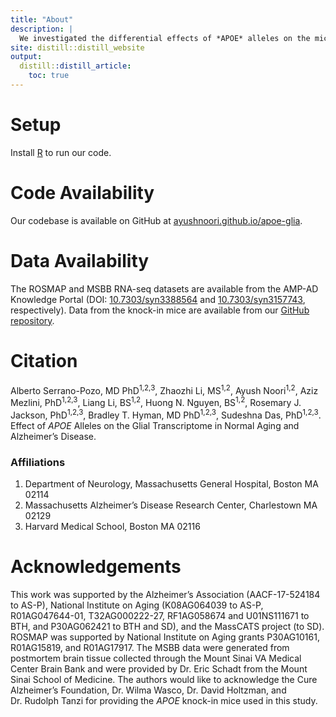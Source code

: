 ```yaml
---
title: "About"
description: |
  We investigated the differential effects of *APOE* alleles on the microglia and astrocyte transcriptome in the absence and presence of neuritic plaques (NPs) using bulk brain RNA-seq data from two large brain banks and performed follow-on experiments in *APOE* knock-in mice.
site: distill::distill_website
output:
  distill::distill_article:
    toc: true
---
```


# Setup
Install [R](https://www.r-project.org/) to run our code.

# Code Availability
Our codebase is available on GitHub at [ayushnoori.github.io/apoe-glia](https://ayushnoori.github.io/apoe-glia/).

# Data Availability
The ROSMAP and MSBB RNA-seq datasets are available from the AMP-AD Knowledge Portal (DOI: [10.7303/syn3388564](https://doi.org/10.7303/syn3388564) and [10.7303/syn3157743](https://doi.org/10.7303/syn3157743), respectively). Data from the knock-in mice are available from our [GitHub repository](https://github.com/ayushnoori/apoe-glia).

# Citation
Alberto Serrano-Pozo, MD PhD<sup>1,2,3</sup>, Zhaozhi Li, MS<sup>1,2</sup>, Ayush Noori<sup>1,2</sup>, Aziz Mezlini, PhD<sup>1,2,3</sup>, Liang Li, BS<sup>1,2</sup>, Huong N. Nguyen, BS<sup>1,2</sup>, Rosemary J. Jackson, PhD<sup>1,2,3</sup>, Bradley T. Hyman, MD PhD<sup>1,2,3</sup>, Sudeshna Das, PhD<sup>1,2,3</sup>. Effect of *APOE* Alleles on the Glial Transcriptome in Normal Aging and Alzheimer’s Disease.

### Affiliations
1. Department of Neurology, Massachusetts General Hospital, Boston MA 02114
2. Massachusetts Alzheimer’s Disease Research Center, Charlestown MA 02129
3. Harvard Medical School, Boston MA 02116

# Acknowledgements
This work was supported by the Alzheimer’s Association (AACF-17-524184 to AS-P), National Institute on Aging (K08AG064039 to AS-P, R01AG047644-01, T32AG000222-27, RF1AG058674 and U01NS111671 to BTH, and P30AG062421 to BTH and SD), and the MassCATS project (to SD). ROSMAP was supported by National Institute on Aging grants P30AG10161, R01AG15819, and R01AG17917. The MSBB data were generated from postmortem brain tissue collected through the Mount Sinai VA Medical Center Brain Bank and were provided by Dr. Eric Schadt from the Mount Sinai School of Medicine. The authors would like to acknowledge the Cure Alzheimer’s Foundation, Dr. Wilma Wasco, Dr. David Holtzman, and Dr. Rudolph Tanzi for providing the *APOE* knock-in mice used in this study.